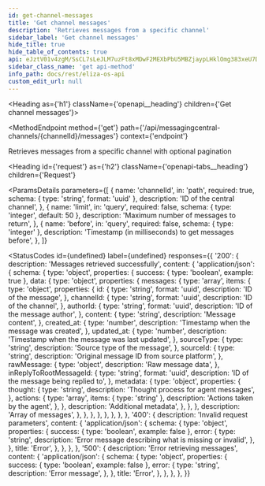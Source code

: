 ```yaml
---
id: get-channel-messages
title: 'Get channel messages'
description: 'Retrieves messages from a specific channel'
sidebar_label: 'Get channel messages'
hide_title: true
hide_table_of_contents: true
api: eJztV01v4zgM/SsCL7sLeJLM7uzFt8xMDwF2MEXbPbU5MBZjaypLHklOmg383xeU7Dpo0ja7GPQ0RoD4g6RIPpJ62kPA0kN+CzV5jyV5yABLMsHDMgNJvnCqCcoayOGajPQCRS8qghVoRJQWaKRwVJDaEIs48o01niAD25BDtrCQkIMnI78kfcigQYc1BXLswh4M1gR5Wn8hIQPFyzYYKsjA0fdWOZKQB9dSBr6oqEbI9xB2Dav54JQpIYO1dTUGyKFtlYTuaRiLz8KuRagouQ7dMhknHz5auWOLT9cqrAksmu8Bm0arIgY0/ebZ4P7YFbv6RkXgAB2HHxT5KEdGkuM8HDv9nI9Jh6Nw1tb
sidebar_class_name: 'get api-method'
info_path: docs/rest/eliza-os-api
custom_edit_url: null
---
```



<Heading as={'h1'} className={'openapi__heading'} children={'Get channel messages'}></Heading>

<MethodEndpoint
  method={'get'}
  path={'/api/messagingcentral-channels/{channelId}/messages'}
  context={'endpoint'}
></MethodEndpoint>

Retrieves messages from a specific channel with optional pagination

<Heading
  id={'request'}
  as={'h2'}
  className={'openapi-tabs__heading'}
  children={'Request'}
></Heading>

<ParamsDetails
  parameters={[
    {
      name: 'channelId',
      in: 'path',
      required: true,
      schema: { type: 'string', format: 'uuid' },
      description: 'ID of the central channel',
    },
    {
      name: 'limit',
      in: 'query',
      required: false,
      schema: { type: 'integer', default: 50 },
      description: 'Maximum number of messages to return',
    },
    {
      name: 'before',
      in: 'query',
      required: false,
      schema: { type: 'integer' },
      description: 'Timestamp (in milliseconds) to get messages before',
    },
  ]}
></ParamsDetails>

<StatusCodes
  id={undefined}
  label={undefined}
  responses={{
    '200': {
      description: 'Messages retrieved successfully',
      content: {
        'application/json': {
          schema: {
            type: 'object',
            properties: {
              success: { type: 'boolean', example: true },
              data: {
                type: 'object',
                properties: {
                  messages: {
                    type: 'array',
                    items: {
                      type: 'object',
                      properties: {
                        id: {
                          type: 'string',
                          format: 'uuid',
                          description: 'ID of the message',
                        },
                        channelId: {
                          type: 'string',
                          format: 'uuid',
                          description: 'ID of the channel',
                        },
                        authorId: {
                          type: 'string',
                          format: 'uuid',
                          description: 'ID of the message author',
                        },
                        content: {
                          type: 'string',
                          description: 'Message content',
                        },
                        created_at: {
                          type: 'number',
                          description: 'Timestamp when the message was created',
                        },
                        updated_at: {
                          type: 'number',
                          description: 'Timestamp when the message was last updated',
                        },
                        sourceType: {
                          type: 'string',
                          description: 'Source type of the message',
                        },
                        sourceId: {
                          type: 'string',
                          description: 'Original message ID from source platform',
                        },
                        rawMessage: {
                          type: 'object',
                          description: 'Raw message data',
                        },
                        inReplyToRootMessageId: {
                          type: 'string',
                          format: 'uuid',
                          description: 'ID of the message being replied to',
                        },
                        metadata: {
                          type: 'object',
                          properties: {
                            thought: {
                              type: 'string',
                              description: 'Thought process for agent messages',
                            },
                            actions: {
                              type: 'array',
                              items: { type: 'string' },
                              description: 'Actions taken by the agent',
                            },
                          },
                          description: 'Additional metadata',
                        },
                      },
                    },
                    description: 'Array of messages',
                  },
                },
              },
            },
          },
        },
      },
    },
    '400': {
      description: 'Invalid request parameters',
      content: {
        'application/json': {
          schema: {
            type: 'object',
            properties: {
              success: { type: 'boolean', example: false },
              error: {
                type: 'string',
                description: 'Error message describing what is missing or invalid',
              },
            },
            title: 'Error',
          },
        },
      },
    },
    '500': {
      description: 'Error retrieving messages',
      content: {
        'application/json': {
          schema: {
            type: 'object',
            properties: {
              success: { type: 'boolean', example: false },
              error: {
                type: 'string',
                description: 'Error message',
              },
            },
            title: 'Error',
          },
        },
      },
    },
  }}
></StatusCodes>
